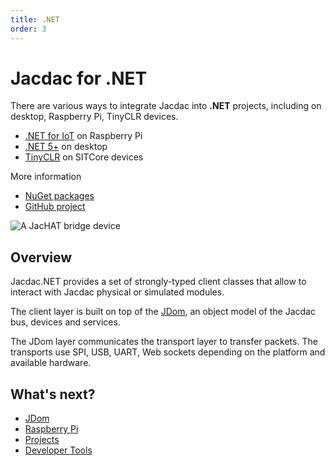 ```yaml
---
title: .NET
order: 3
---
```


# Jacdac for .NET

There are various ways to integrate Jacdac into **.NET** projects,
including on desktop, Raspberry Pi, TinyCLR devices.

-   [.NET for IoT](https://dotnet.microsoft.com/en-us/apps/iot) on Raspberry Pi
-   [.NET 5+](https://dotnet.microsoft.com/en-us/download/dotnet) on desktop
-   [TinyCLR](https://www.ghielectronics.com/tinyclr/) on SITCore devices

More information

-   [NuGet packages](https://www.nuget.org/profiles/Jacdac)
-   [GitHub project](https://github.com/microsoft/jacdac-dotnet)

![A JacHAT bridge device](./dotnet/jachat.jpg)

## Overview

Jacdac.NET provides a set of strongly-typed client classes that allow to interact with Jacdac physical or simulated modules.

The client layer is built on top of the [JDom](/clients/dotnet/jdom/), an object model of the Jacdac bus, devices and services.

The JDom layer communicates the transport layer to transfer packets.
The transports use SPI, USB, UART, Web sockets depending on the platform and available hardware.

## What's next?

-   [JDom](/clients/dotnet/jdom/)
-   [Raspberry Pi](/clients/dotnet/raspberry-pi/)
-   [Projects](/clients/dotnet/projects/)
-   [Developer Tools](/clients/dotnet/devtools/)
